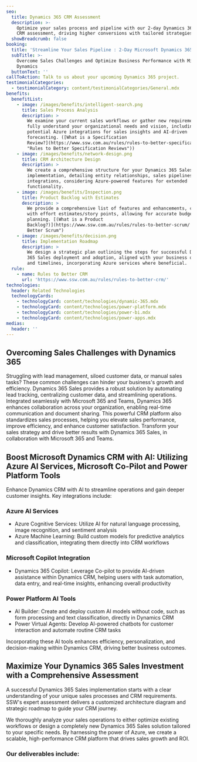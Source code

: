 ```yaml
---
seo:
  title: Dynamics 365 CRM Assessment
  description: >-
    Optimize your sales process and pipeline with our 2-day Dynamics 365 Sales
    CRM assessment, driving higher conversions with tailored strategies.
  showBreadcrumb: false
booking:
  title: 'Streamline Your Sales Pipeline : 2-Day Microsoft Dynamics 365 CRM Assessment'
  subTitle: >-
    Overcome Sales Challenges and Optimize Business Performance with Microsoft
    Dynamics
  buttonText: ''
callToAction: Talk to us about your upcoming Dynamics 365 project.
testimonialCategories:
  - testimonialCategory: content/testimonialCategories/General.mdx
benefits:
  benefitList:
    - image: /images/benefits/intelligent-search.png
      title: Sales Process Analysis
      description: >
        We examine your current sales workflows or gather new requirements to
        fully understand your organizational needs and vision, including
        potential Azure integrations for sales insights and AI-driven
        forecasting. ([What is a Specification
        Review?](https://www.ssw.com.au/rules/rules-to-better-specification-reviews/
        "Rules to Better Specification Reviews"))
    - image: /images/benefits/network-design.png
      title: CRM Architecture Design
      description: >
        We create a comprehensive structure for your Dynamics 365 Sales
        implementation, detailing entity relationships, sales pipelines, and
        integrations, considering Azure-powered features for extended
        functionality.
    - image: /images/benefits/Inspection.png
      title: Product Backlog with Estimates
      description: >
        We provide a comprehensive list of features and enhancements, complete
        with effort estimates/story points, allowing for accurate budgeting and
        planning. [(What is a Product
        Backlog?)](https://www.ssw.com.au/rules/rules-to-better-scrum/ "Rules to
        Better Scrum")
    - image: /images/benefits/decision.png
      title: Implementation Roadmap
      description: >
        We design a strategic plan outlining the steps for successful Dynamics
        365 Sales deployment and adoption, aligned with your business objectives
        and timelines, incorporating Azure services where beneficial.
  rule:
    - name: Rules to Better CRM
      url: 'https://www.ssw.com.au/rules/rules-to-better-crm/'
technologies:
  header: Related Technologies
  technologyCards:
    - technologyCard: content/technologies/dynamic-365.mdx
    - technologyCard: content/technologies/power-platform.mdx
    - technologyCard: content/technologies/power-bi.mdx
    - technologyCard: content/technologies/power-apps.mdx
medias:
  header: ''
---
```


## Overcoming Sales Challenges with Dynamics 365

Struggling with lead management, siloed customer data, or manual sales tasks? These common challenges can hinder your business's growth and efficiency. Dynamics 365 Sales provides a robust solution by automating lead tracking, centralizing customer data, and streamlining operations. Integrated seamlessly with Microsoft 365 and Teams, Dynamics 365 enhances collaboration across your organization, enabling real-time communication and document sharing. This powerful CRM platform also standardizes sales processes, helping you elevate sales performance, improve efficiency, and enhance customer satisfaction. Transform your sales strategy and drive better results with Dynamics 365 Sales, in collaboration with Microsoft 365 and Teams.

## Boost Microsoft Dynamics CRM with AI: Utilizing Azure AI Services, Microsoft Co-Pilot and Power Platform Tools

Enhance Dynamics CRM with AI to streamline operations and gain deeper customer insights. Key integrations include:

### Azure AI Services

* Azure Cognitive Services: Utilize AI for natural language processing, image recognition, and sentiment analysis
* Azure Machine Learning: Build custom models for predictive analytics and classification, integrating them directly into CRM workflows

### Microsoft Copilot Integration

* Dynamics 365 Copilot: Leverage Co-pilot to provide AI-driven assistance within Dynamics CRM, helping users with task automation, data entry, and real-time insights, enhancing overall productivity

### Power Platform AI Tools

* AI Builder: Create and deploy custom AI models without code, such as form processing and text classification, directly in Dynamics CRM
* Power Virtual Agents: Develop AI-powered chatbots for customer interaction and automate routine CRM tasks

Incorporating these AI tools enhances efficiency, personalization, and decision-making within Dynamics CRM, driving better business outcomes.

## Maximize Your Dynamics 365 Sales Investment with a Comprehensive Assessment

A successful Dynamics 365 Sales implementation starts with a clear understanding of your unique sales processes and CRM requirements. SSW's expert assessment delivers a customized architecture diagram and strategic roadmap to guide your CRM journey.

We thoroughly analyze your sales operations to either optimize existing workflows or design a completely new Dynamics 365 Sales solution tailored to your specific needs. By harnessing the power of Azure, we create a scalable, high-performance CRM platform that drives sales growth and ROI.

<VideoEmbed url="https://www.youtube.com/watch?v=PV9w_rFsL1E" caption="Microsoft Dynamics 365 - A Developers Overview (3 mins)" duration="" removeMargin={false} />

<VideoEmbed caption="Every client deserves a Team! Link Microsoft Teams with your CRM (4 mins)" url="https://www.youtube.com/watch?v=3nkO8BxG8Sc" />

### Our deliverables include:
